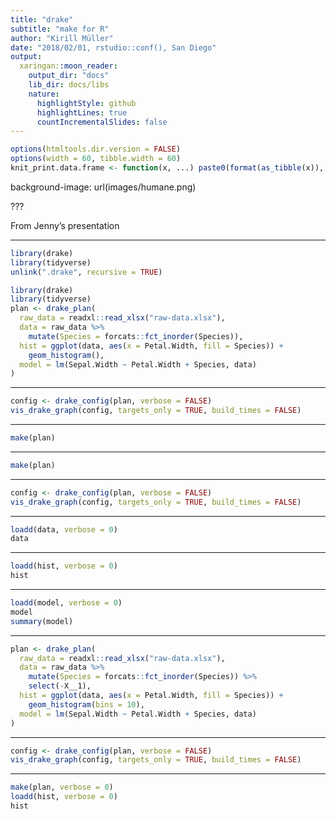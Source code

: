 ```yaml
---
title: "drake"
subtitle: "make for R"
author: "Kirill Müller"
date: "2018/02/01, rstudio::conf(), San Diego"
output:
  xaringan::moon_reader:
    output_dir: "docs"
    lib_dir: docs/libs
    nature:
      highlightStyle: github
      highlightLines: true
      countIncrementalSlides: false
---
```


```r
options(htmltools.dir.version = FALSE)
options(width = 60, tibble.width = 60)
knit_print.data.frame <- function(x, ...) paste0(format(as_tibble(x)), collapse = "\n")
```

background-image: url(images/humane.png)

???

From Jenny's presentation

---

```r
library(drake)
library(tidyverse)
unlink(".drake", recursive = TRUE)
```

```r
library(drake)
library(tidyverse)
plan <- drake_plan(
  raw_data = readxl::read_xlsx("raw-data.xlsx"),
  data = raw_data %>%
    mutate(Species = forcats::fct_inorder(Species)),
  hist = ggplot(data, aes(x = Petal.Width, fill = Species)) +
    geom_histogram(),
  model = lm(Sepal.Width ~ Petal.Width + Species, data)
)
```

---

```r
config <- drake_config(plan, verbose = FALSE)
vis_drake_graph(config, targets_only = TRUE, build_times = FALSE)
```

---

```r
make(plan)
```

---

```r
make(plan)
```

---

```r
config <- drake_config(plan, verbose = FALSE)
vis_drake_graph(config, targets_only = TRUE, build_times = FALSE)
```


---

```r
loadd(data, verbose = 0)
data
```

---

```r
loadd(hist, verbose = 0)
hist
```

---

```r
loadd(model, verbose = 0)
model
summary(model)
```

---

```r
plan <- drake_plan(
  raw_data = readxl::read_xlsx("raw-data.xlsx"),
  data = raw_data %>%
    mutate(Species = forcats::fct_inorder(Species)) %>% 
    select(-X__1),
  hist = ggplot(data, aes(x = Petal.Width, fill = Species)) +
    geom_histogram(bins = 10),
  model = lm(Sepal.Width ~ Petal.Width + Species, data)
)
```

---

```r
config <- drake_config(plan, verbose = FALSE)
vis_drake_graph(config, targets_only = TRUE, build_times = FALSE)
```

---

```r
make(plan, verbose = 0)
loadd(hist, verbose = 0)
hist
```
